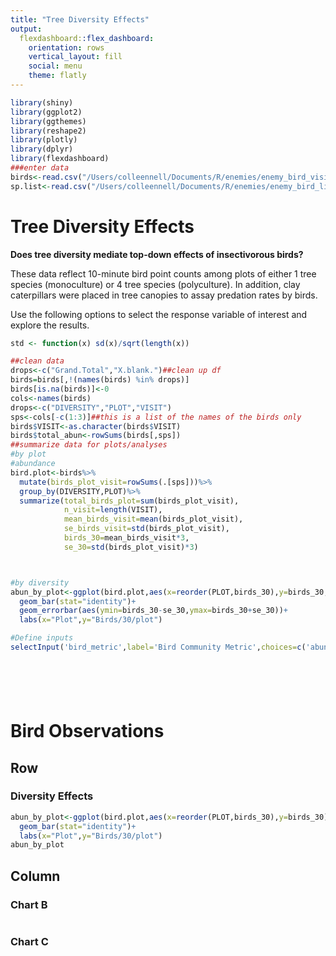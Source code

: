 ```yaml
---
title: "Tree Diversity Effects"
output: 
  flexdashboard::flex_dashboard:
    orientation: rows
    vertical_layout: fill
    social: menu
    theme: flatly
---
```


```r
library(shiny)
library(ggplot2)
library(ggthemes)
library(reshape2)
library(plotly)
library(dplyr)
library(flexdashboard)
###enter data
birds<-read.csv("/Users/colleennell/Documents/R/enemies/enemy_bird_visit.csv")
sp.list<-read.csv("/Users/colleennell/Documents/R/enemies/enemy_bird_list.csv")
```

Tree Diversity Effects {.sidebar}
==============================================

**Does tree diversity mediate top-down effects of insectivorous birds?**  
  
These data reflect 10-minute bird point counts among plots of either 1 tree species (monoculture) or 4 tree species (polyculture). In addition, clay caterpillars were placed in tree canopies to assay predation rates by birds. 
  
Use the following options to select the response variable of interest and explore the results.   


```r
std <- function(x) sd(x)/sqrt(length(x))

##clean data 
drops<-c("Grand.Total","X.blank.")##clean up df
birds=birds[,!(names(birds) %in% drops)]
birds[is.na(birds)]<-0
cols<-names(birds)
drops<-c("DIVERSITY","PLOT","VISIT")
sps<-cols[-c(1:3)]##this is a list of the names of the birds only
birds$VISIT<-as.character(birds$VISIT)
birds$total_abun<-rowSums(birds[,sps])
##summarize data for plots/analyses
#by plot
#abundance
bird.plot<-birds%>%
  mutate(birds_plot_visit=rowSums(.[sps]))%>%
  group_by(DIVERSITY,PLOT)%>%
  summarize(total_birds_plot=sum(birds_plot_visit),
            n_visit=length(VISIT),
            mean_birds_visit=mean(birds_plot_visit),
            se_birds_visit=std(birds_plot_visit),
            birds_30=mean_birds_visit*3,
            se_30=std(birds_plot_visit)*3)



#by diversity
abun_by_plot<-ggplot(bird.plot,aes(x=reorder(PLOT,birds_30),y=birds_30,fill=DIVERSITY))+
  geom_bar(stat="identity")+
  geom_errorbar(aes(ymin=birds_30-se_30,ymax=birds_30+se_30))+
  labs(x="Plot",y="Birds/30/plot")


```

```r
#Define inputs
selectInput('bird_metric',label='Bird Community Metric',choices=c('abundance','diversity','evennes','richness'))







```

Bird Observations  
==========================================  


Row 
-----------------------------------------------------------------------

### Diversity Effects  
  

```r

abun_by_plot<-ggplot(bird.plot,aes(x=reorder(PLOT,birds_30),y=birds_30),fill=DIVERSITY)+
  geom_bar(stat="identity")+
  labs(x="Plot",y="Birds/30/plot")
abun_by_plot

```

Column {data-width=350}
-----------------------------------------------------------------------

### Chart B

```r

```

### Chart C

```r

```

